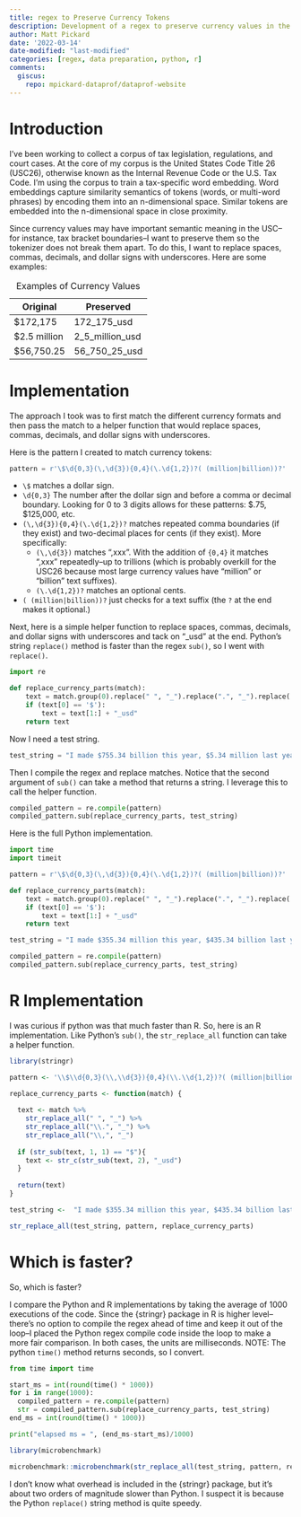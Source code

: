 ```yaml
---
title: regex to Preserve Currency Tokens
description: Development of a regex to preserve currency values in the U.S. Tax Code.
author: Matt Pickard
date: '2022-03-14'
date-modified: "last-modified"
categories: [regex, data preparation, python, r]
comments:
  giscus: 
    repo: mpickard-dataprof/dataprof-website
---
```


# Introduction
I've been working to collect a corpus of tax legislation, regulations, and court cases. At the core of my corpus is the United States Code Title 26 (USC26), otherwise known as the Internal Revenue Code or the U.S. Tax Code. I'm using the corpus to train a tax-specific word embedding. Word embeddings capture similarity semantics of tokens (words, or multi-word phrases) by encoding them into an n-dimensional space. Similar tokens are embedded into the n-dimensional space in close proximity.

Since currency values may have important semantic meaning in the USC--for instance, tax bracket boundaries--I want to preserve them so the tokenizer does not break them apart. To do this, I want to replace spaces, commas, decimals, and dollar signs with underscores.  Here are some examples:

| Original     | Preserved       |
|--------------|-----------------|
| $172,175     | 172_175_usd     |
| $2.5 million | 2_5_million_usd |
| $56,750.25   | 56_750_25_usd   |

: Examples of Currency Values

# Implementation
The approach I took was to first match the different currency formats and then pass the match to a helper function that would replace spaces, commas, decimals, and dollar signs with underscores.

Here is the pattern I created to match currency tokens:

```python
pattern = r'\$\d{0,3}(\,\d{3}){0,4}(\.\d{1,2})?( (million|billion))?'
```

* `\$` matches a dollar sign. 
* `\d{0,3}` The number after the dollar sign and before a comma or decimal boundary. Looking for 0 to 3 digits allows for these patterns: \$.75, \$125,000, etc.
* `(\,\d{3}){0,4}(\.\d{1,2})?` matches repeated comma boundaries (if they exist) and two-decimal places for cents (if they exist). More specifically:
  * `(\,\d{3})` matches ",xxx". With the addition of `{0,4}` it matches ",xxx" repeatedly--up to trillions (which is probably overkill for the USC26 because most large currency values have "million" or "billion" text suffixes).
  * `(\.\d{1,2})?` matches an optional cents.
* `( (million|billion))?` just checks for a text suffix (the `?` at the end makes it optional.)

Next, here is a simple helper function to replace spaces, commas, decimals, and dollar signs with underscores and tack on "_usd" at the end. Python's string `replace()` method is faster than the regex `sub()`, so I went with `replace()`.

```python
import re

def replace_currency_parts(match):
    text = match.group(0).replace(" ", "_").replace(".", "_").replace(',', '_')
    if (text[0] == '$'):
        text = text[1:] + "_usd"
    return text
```

Now I need a test string.

```python
test_string = "I made $755.34 billion this year, $5.34 million last year, but I also want to match $125,234.34 and $1,342.40 and $45.09 and $45 in case that's a more realistic salary in my life."
```

Then I compile the regex and replace matches.  Notice that the second argument of `sub()` can take a method that returns a string.  I leverage this to call the helper function.

```python
compiled_pattern = re.compile(pattern)
compiled_pattern.sub(replace_currency_parts, test_string)

```

Here is the full Python implementation.

```python
import time
import timeit

pattern = r'\$\d{0,3}(\,\d{3}){0,4}(\.\d{1,2})?( (million|billion))?'

def replace_currency_parts(match):
    text = match.group(0).replace(" ", "_").replace(".", "_").replace(',', '_')
    if (text[0] == '$'):
        text = text[1:] + "_usd"
    return text

test_string = "I made $355.34 million this year, $435.34 billion last year, but I also want to match $125,234.34 and $1,342.40 and $45.09 and $45."

compiled_pattern = re.compile(pattern)
compiled_pattern.sub(replace_currency_parts, test_string)

```



# R Implementation
I was curious if python was that much faster than R.  So, here is an R implementation. Like Python's `sub()`, the `str_replace_all` function can take a helper function.

```r
library(stringr)

pattern <- '\\$\\d{0,3}(\\,\\d{3}){0,4}(\\.\\d{1,2})?( (million|billion))?'

replace_currency_parts <- function(match) {
  
  text <- match %>% 
    str_replace_all(" ", "_") %>% 
    str_replace_all("\\.", "_") %>% 
    str_replace_all("\\,", "_")
    
  if (str_sub(text, 1, 1) == "$"){
    text <- str_c(str_sub(text, 2), "_usd")
  }
    
  return(text)
}

test_string <-  "I made $355.34 million this year, $435.34 billion last year, but I also want to match $125,234.34 and $1,342.40 and $45.09 and $45."

str_replace_all(test_string, pattern, replace_currency_parts)

```

# Which is faster?
So, which is faster?

I compare the Python and R implementations by taking the average of 1000 executions of the code.  Since the {stringr} package in R is higher level--there's no option to compile the regex ahead of time and keep it out of the loop--I placed the Python regex compile code inside the loop to make a more fair comparison.  In both cases, the units are milliseconds. NOTE: The python `time()` method returns seconds, so I convert.

```python
from time import time

start_ms = int(round(time() * 1000))
for i in range(1000):
  compiled_pattern = re.compile(pattern)
  str = compiled_pattern.sub(replace_currency_parts, test_string)
end_ms = int(round(time() * 1000))

print("elapsed ms = ", (end_ms-start_ms)/1000)
```

```r
library(microbenchmark)

microbenchmark::microbenchmark(str_replace_all(test_string, pattern, replace_currency_parts), times = 1000)
```

I don't know what overhead is included in the {stringr} package, but it's about two orders of magnitude slower than Python. I suspect it is because the Python `replace()` string method is quite speedy.
